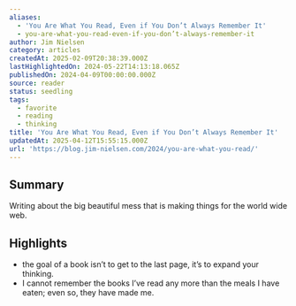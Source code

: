 ```yaml
---
aliases:
  - 'You Are What You Read, Even if You Don’t Always Remember It'
  - you-are-what-you-read-even-if-you-don’t-always-remember-it
author: Jim Nielsen
category: articles
createdAt: 2025-02-09T20:38:39.000Z
lastHighlightedOn: 2024-05-22T14:13:18.065Z
publishedOn: 2024-04-09T00:00:00.000Z
source: reader
status: seedling
tags:
  - favorite
  - reading
  - thinking
title: 'You Are What You Read, Even if You Don’t Always Remember It'
updatedAt: 2025-04-12T15:55:15.000Z
url: 'https://blog.jim-nielsen.com/2024/you-are-what-you-read/'
---
```

## Summary

Writing about the big beautiful mess that is making things for the world wide web.

## Highlights

- the goal of a book isn’t to get to the last page, it’s to expand your thinking.
- I cannot remember the books I’ve read any more than the meals I have eaten; even so, they have made me.
